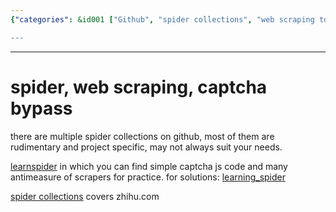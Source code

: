 ```yaml
---
{"categories": &id001 ["Github", "spider collections", "web scraping tools", "learnspider", "Zhihu.com", "resource limitations", "recommendations"], "category": "Web Scraping", "date": "2023-12-22 23:52:59", "description": "This article discusses different spider collections and web scraping tools found on Github. It points out the drawbacks of certain existing resources and suggests a particular one (learnspider) for practical use. Additionally, it introduces another collection specifically designed for Zhihu.com.", "tags": *id001, "title": "spider, web scraping, captcha bypass"}

---
```


------

# spider, web scraping, captcha bypass

there are multiple spider collections on github, most of them are rudimentary and project specific, may not always suit your needs.

[learnspider](http://learnspider.evilrecluse.top/) in which you can find simple captcha js code and many antimeasure of scrapers for practice. for solutions: [learning_spider](https://github.com/RecluseXU/learning_spider)

[spider collections](https://github.com/srx-2000/spider_collection) covers zhihu.com

